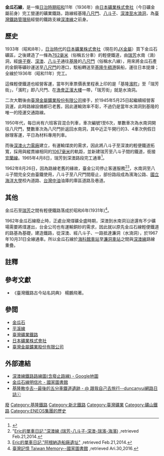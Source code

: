 {{noteTA
|T=zh-hant:金瓜石線; zh-hans:金瓜石线
|G1=Jinguashi Line
}}
{{Infobox rail system-route
|rail_name=金瓜石線
|name_bgcolor=
|banner_color=blue
|sec_banner_color=
|third_banner_color=
|logo_filename=
|image_width=
|logo_bgcolor=
|logo_note=
|code_name= 
|locale={{TWN}}
|service_type=客運、貨運
|begin_operation= 1936年
|end_operation= 1962年
|operation_note=
|system_length=12.0-{[[公里|公里]]}-(1953年11月)
|length_in_operation=
|total_length=
|line_title=路線
|lines=
|stations=5（含起訖車站）(1953年11月)
|route_title=路線
|main_route=基隆八尺門＝水湳洞
|secondary_route=
|branch_route=
|main_stations=[[八尺門車站|八尺門]]、[[八斗子車站|八斗子]]、[[深澳車站|深澳]]、[[焿子寮車站|海濱]]、[[濂洞車站|水湳洞]]
|ridership=
|fleet_size=
|track_gauge=762[[毫米|mm]]（[[轨距|窄軌]]）
|operator=[[日本礦業株式會社|日本礦業株式會社]](1936-1945)<br>[[臺金公司|臺灣金屬鑛業股份有限公司]](1945-1962)
|franchise=
|hq=
|key_person=
|website=
|route_map={{金瓜石線RDT}}
}}

'''金瓜石線'''，是一條[[台灣日治時期|日治時期]][[昭和|昭和]]11年（1936年）由[[日本礦業株式會社|日本礦業株式會社]]（今日礦金屬前身）完工營運的礦業鐵路，路線經基隆[[八尺門車站|八尺門]]、[[八斗子車站|八斗子]]、[[深澳車站|深澳至]][[濂洞車站|水湳洞]]，為[[臺灣鐵路管理局|臺灣鐵路管理局]]經營的鐵路支線[[深澳線|深澳線]]之前身。

==歷史==
1933年（昭和8年），[[台灣日治時期|日治時代]]的[[日本礦業株式會社|日本礦業株式會社]]（現在的[[JX金屬|JX金屬]]）買下金瓜石礦區，之後建造了一條為[[轨距列表#2英尺6英寸（762毫米）|762毫米]]（俗稱五分車）的輕便鐵道，由[[瑞芳|瑞芳]]水南（湳）洞，經[[焿子寮|焿子寮]]、[[深澳|深澳]]、[[八斗子|八斗子]]通往[[基隆|基隆]]的[[八尺門|八尺門]]（俗稱水八線），用來將金瓜石產的金銅等礦砂運送至[[八尺門|八尺門]]的港口，駁船轉送至[[基隆|基隆]][[牛稠港|牛稠港]]裝船，運往日本提煉；全線於1936年（昭和11年）完工。

這條輕便鐵道也經營客運，當年列車票價表里程表上印的是「基隆[[濱町|濱町]]」至「瑞芳街」，「濱町」即八尺門、在[[漁會正濱大樓|漁會正濱大樓]]一帶，「瑞芳街」就是水湳洞。

二次大戰後由[[臺金公司|臺灣金屬鑛業股份有限公司]]接手，於1945年5月25日起繼續經營客貨運，此時路線設備都已老舊，因此運輸效率不彰，不過仍是當年水湳洞到基隆的唯一的陸運交通路線。

1950年代，每日尚有六班客貨混合列車，車次編號1至6次，單數車次為水南洞開往八尺門，雙數車次為八尺門折返回水南洞，其中近正午開行的3、4車次例假日辦理客運，平日為材料專用列車。

而後[[深澳火力電廠|深澳火力電廠]]建立，有運輸煤炭的需求，因此將八斗子至深澳的輕便鐵道拓寬，採用與縱貫線相同的[[轨距列表#3英尺6英寸（1,067毫米）|1067毫米]]的軌距，並新建瑞芳至八斗子間的鐵道，銜接[[宜蘭線|宜蘭線]]。1965年4月8日，瑞芳到深澳路段完工通車<ref>{{cite book|url=http://trstour.com/ba-dou.htm|author=|title=〈八斗子車站〉，《臺灣驛站之旅》網站|location=|page=|date=2004-2018年|access-date=2019-06-04|archive-date=2019-05-21|archive-url=https://web.archive.org/web/20190521230941/http://trstour.com/ba-dou.htm|dead-url=no}}</ref>。

1962年8月26日，因為路線老舊的緣故，臺金公司停止客運服務<ref>"[http://bike.ericchen.info/20110421A.htm Eric的單車日記,"深澳線 (瑞芳-八斗子-深澳-瑞濱-海濱)] {{Wayback|url=http://bike.ericchen.info/20110421A.htm |date=20140226113729 }},retrieved Feb.21,2014.</ref><ref>[http://bike.ericchen.info/20110428.htm#SHIP Eric的單車日記,"阿根納造船廠遺址"] {{Wayback|url=http://bike.ericchen.info/20110428.htm#SHIP |date=20140226113951 }},retrieved Feb.21,2014.</ref>，水南洞至八斗子間完全交由臺鐵使用，八斗子至八尺門間廢止，部份路段成為濱海公路、[[國立海洋大學|國立海洋大學]]校內道路、[[台灣中油|台灣中油]]油庫的庫區道路及巷道。

==其他==
金瓜石至[[瑞芳|瑞芳]]之間有輕便鐵路落成於昭和6年(1931年)<ref>[http://memory.ncl.edu.tw/tm_cgi/hypage.cgi?HYPAGE=image_photo_detail.hpg&project_id=twpt&dtd_id=10&xml_id=0000360833&subject_name=日治時期臺灣圖像寫真 臺灣記憶 Taiwan Memory--國家圖書館] {{Wayback|url=http://memory.ncl.edu.tw/tm_cgi/hypage.cgi?HYPAGE=image_photo_detail.hpg&project_id=twpt&dtd_id=10&xml_id=0000360833&subject_name=%E6%97%A5%E6%B2%BB%E6%99%82%E6%9C%9F%E8%87%BA%E7%81%A3%E5%9C%96%E5%83%8F%E5%AF%AB%E7%9C%9F |date=20160430084348 }},retrieved Ari.30,2016.</ref>。

1962年金瓜石線廢止時，正處台灣煤礦全盛時期，深澳到水南洞沿途還有不少礦場需要將煤運出，台金公司也有運輸銅砂的需求，因此就以原先金瓜石線輕便鐵道的路基為基礎，建造鐵路，從深澳、經八斗子、一路抵達濂洞（水湳洞），於1967年10月31日全線通車。所以金瓜石線於[[海科館車站|海科館車站]]至[[濂洞車站|濂洞車站]]之間與[[深澳線|深澳線]]路線重疊。

==註釋==
{{reflist}}

==參考文獻==
{{refbegin}}
*《臺灣鐵路古今站名詞典》 楊鵬飛著。
{{refend}}

== 參閲 ==
*[[金瓜石|金瓜石]]
*[[平溪線|平溪線]]
*[[臺灣礦業鐵路|臺灣礦業鐵路]]
*[[日本礦業株式會社|日本礦業株式會社]]
*[[台金公司|臺灣金屬鑛業股份有限公司]]

==外部連結==
{{Commonscat|TRA Shenao Line}}
*[http://maps.google.com.tw/maps/ms?msa=0&msid=112785460417188145687.00046e0467045ea27ddcb&cd=20&ie=UTF8&z=13&brcurrent=3,0x346ef3065c07572f:0xe711f004bf9c5469 深澳線鐵路路線圖(含廢止路線) - Google地圖] {{Wayback|url=http://maps.google.com.tw/maps/ms?msa=0&msid=112785460417188145687.00046e0467045ea27ddcb&cd=20&ie=UTF8&z=13&brcurrent=3,0x346ef3065c07572f:0xe711f004bf9c5469 |date=20140302061018 }}
*[http://memory.ncl.edu.tw/tm_cgi/hypage.cgi?HYPAGE=image_photo_detail.hpg&project_id=twpt&dtd_id=10&xml_id=0000360833&subject_name=%E6%97%A5%E6%B2%BB%E6%99%82%E6%9C%9F%E8%87%BA%E7%81%A3%E5%9C%96%E5%83%8F%E5%AF%AB%E7%9C%9F 金瓜石線明信片 - 國家圖書館] {{Wayback|url=http://memory.ncl.edu.tw/tm_cgi/hypage.cgi?HYPAGE=image_photo_detail.hpg&project_id=twpt&dtd_id=10&xml_id=0000360833&subject_name=%E6%97%A5%E6%B2%BB%E6%99%82%E6%9C%9F%E8%87%BA%E7%81%A3%E5%9C%96%E5%83%8F%E5%AF%AB%E7%9C%9F |date=20160430084348 }}
*[http://duncanyui.pixnet.net/blog/post/97679287 基隆散歩去--最後的五分車鐵道遺跡 - @ 跟我自己去旅行--duncanyui網路日誌ⓒ ] {{Wayback|url=http://duncanyui.pixnet.net/blog/post/97679287 |date=20160502104440 }}

{{台灣鐵路深澳線|state=collapsed}}

{{DEFAULTSORT:Jinguashi Line}}
[[Category:臺灣鐵路管理局路線|廢]]
[[Category:基隆鐵路|Category:基隆鐵路]]
[[Category:新北鐵路|Category:新北鐵路]]
[[Category:臺灣礦業|Category:臺灣礦業]]
[[Category:礦山鐵路|Category:礦山鐵路]]
[[Category:ENEOS集團的歷史|Category:ENEOS集團的歷史]]